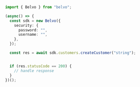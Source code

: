 ```typescript CreateCustomer.ts
import { Belvo } from "belvo";

(async() => {
  const sdk = new Belvo({
    security: {
      password: "",
      username: "",
    },
  });

  const res = await sdk.customers.createCustomer("string");


  if (res.statusCode == 200) {
    // handle response
  }
})();
```
